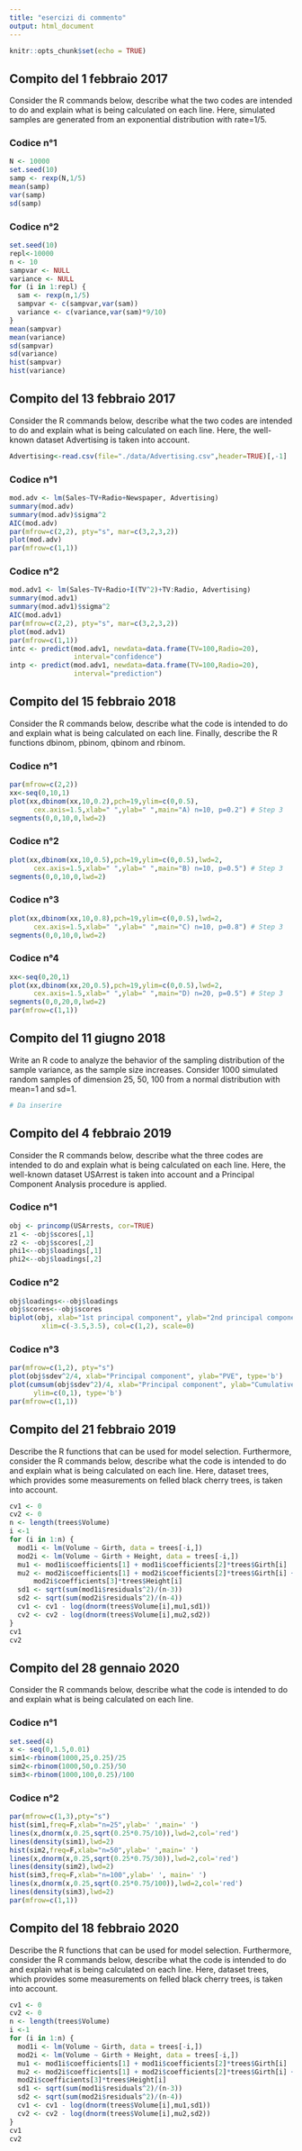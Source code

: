 ```yaml
---
title: "esercizi di commento"
output: html_document
---
```


```r
knitr::opts_chunk$set(echo = TRUE)
```

## Compito del 1 febbraio 2017
Consider the R commands below, describe what the two codes are intended to do and explain
what is being calculated on each line. Here, simulated samples are generated from an exponential
distribution with rate=1/5.

### Codice n°1
```r
N <- 10000
set.seed(10)
samp <- rexp(N,1/5)
mean(samp)
var(samp)
sd(samp)
```

### Codice n°2
```r
set.seed(10)
repl<-10000
n <- 10
sampvar <- NULL
variance <- NULL
for (i in 1:repl) {
  sam <- rexp(n,1/5)
  sampvar <- c(sampvar,var(sam))
  variance <- c(variance,var(sam)*9/10)
}
mean(sampvar)
mean(variance)
sd(sampvar)
sd(variance)
hist(sampvar)
hist(variance)
```

## Compito del 13 febbraio 2017
Consider the R commands below, describe what the two codes are intended to do and explain
what is being calculated on each line. Here, the well-known dataset Advertising is taken into
account.
```r
Advertising<-read.csv(file="./data/Advertising.csv",header=TRUE)[,-1]
```

### Codice n°1
```r
mod.adv <- lm(Sales~TV+Radio+Newspaper, Advertising)
summary(mod.adv)
summary(mod.adv)$sigma^2
AIC(mod.adv)
par(mfrow=c(2,2), pty="s", mar=c(3,2,3,2))
plot(mod.adv)
par(mfrow=c(1,1))
```

### Codice n°2
```r
mod.adv1 <- lm(Sales~TV+Radio+I(TV^2)+TV:Radio, Advertising)
summary(mod.adv1)
summary(mod.adv1)$sigma^2
AIC(mod.adv1)
par(mfrow=c(2,2), pty="s", mar=c(3,2,3,2))
plot(mod.adv1)
par(mfrow=c(1,1))
intc <- predict(mod.adv1, newdata=data.frame(TV=100,Radio=20),
                interval="confidence")
intp <- predict(mod.adv1, newdata=data.frame(TV=100,Radio=20),
                interval="prediction")
```

## Compito del 15 febbraio 2018
Consider the R commands below, describe what the code is intended to do and explain what
is being calculated on each line. Finally, describe the R functions dbinom, pbinom, qbinom and
rbinom.

### Codice n°1
```r
par(mfrow=c(2,2))
xx<-seq(0,10,1)
plot(xx,dbinom(xx,10,0.2),pch=19,ylim=c(0,0.5),
      cex.axis=1.5,xlab=" ",ylab=" ",main="A) n=10, p=0.2") # Step 3
segments(0,0,10,0,lwd=2)
```

### Codice n°2
```r
plot(xx,dbinom(xx,10,0.5),pch=19,ylim=c(0,0.5),lwd=2,
      cex.axis=1.5,xlab=" ",ylab=" ",main="B) n=10, p=0.5") # Step 3
segments(0,0,10,0,lwd=2)
```

### Codice n°3
```r
plot(xx,dbinom(xx,10,0.8),pch=19,ylim=c(0,0.5),lwd=2,
      cex.axis=1.5,xlab=" ",ylab=" ",main="C) n=10, p=0.8") # Step 3
segments(0,0,10,0,lwd=2)
```

### Codice n°4
```r
xx<-seq(0,20,1)
plot(xx,dbinom(xx,20,0.5),pch=19,ylim=c(0,0.5),lwd=2,
      cex.axis=1.5,xlab=" ",ylab=" ",main="D) n=20, p=0.5") # Step 3
segments(0,0,20,0,lwd=2)
par(mfrow=c(1,1))
```

## Compito del 11 giugno 2018
Write an R code to analyze the behavior of the sampling distribution of the sample variance, as
the sample size increases. Consider 1000 simulated random samples of dimension 25, 50, 100 from
a normal distribution with mean=1 and sd=1.
```r
# Da inserire
```

## Compito del 4 febbraio 2019
Consider the R commands below, describe what the three codes are intended to do and explain
what is being calculated on each line. Here, the well-known dataset USArrest is taken into account
and a Principal Component Analysis procedure is applied.

### Codice n°1
```r
obj <- princomp(USArrests, cor=TRUE)
z1 <- -obj$scores[,1]
z2 <- -obj$scores[,2]
phi1<--obj$loadings[,1]
phi2<--obj$loadings[,2]
```

### Codice n°2
```r
obj$loadings<--obj$loadings
obj$scores<--obj$scores
biplot(obj, xlab="1st principal component", ylab="2nd principal component",
        xlim=c(-3.5,3.5), col=c(1,2), scale=0)
```

### Codice n°3
```r
par(mfrow=c(1,2), pty="s")
plot(obj$sdev^2/4, xlab="Principal component", ylab="PVE", type='b')
plot(cumsum(obj$sdev^2)/4, xlab="Principal component", ylab="Cumulative PVE",
      ylim=c(0,1), type='b')
par(mfrow=c(1,1))
```

## Compito del 21 febbraio 2019
Describe the R functions that can be used for model selection. Furthermore, consider the R
commands below, describe what the code is intended to do and explain what is being calculated
on each line. Here, dataset trees, which provides some measurements on felled black cherry trees,
is taken into account.

```r
cv1 <- 0
cv2 <- 0
n <- length(trees$Volume)
i <-1
for (i in 1:n) {
  mod1i <- lm(Volume ~ Girth, data = trees[-i,])
  mod2i <- lm(Volume ~ Girth + Height, data = trees[-i,])
  mu1 <- mod1i$coefficients[1] + mod1i$coefficients[2]*trees$Girth[i]
  mu2 <- mod2i$coefficients[1] + mod2i$coefficients[2]*trees$Girth[i] +
      mod2i$coefficients[3]*trees$Height[i]
  sd1 <- sqrt(sum(mod1i$residuals^2)/(n-3))
  sd2 <- sqrt(sum(mod2i$residuals^2)/(n-4))
  cv1 <- cv1 - log(dnorm(trees$Volume[i],mu1,sd1))
  cv2 <- cv2 - log(dnorm(trees$Volume[i],mu2,sd2))
}
cv1
cv2
```

## Compito del 28 gennaio 2020
Consider the R commands below, describe what the code is intended to do and explain what is
being calculated on each line.

### Codice n°1
```r
set.seed(4)
x <- seq(0,1.5,0.01)
sim1<-rbinom(1000,25,0.25)/25
sim2<-rbinom(1000,50,0.25)/50
sim3<-rbinom(1000,100,0.25)/100
```

### Codice n°2
```r
par(mfrow=c(1,3),pty="s")
hist(sim1,freq=F,xlab="n=25",ylab=' ',main=' ')
lines(x,dnorm(x,0.25,sqrt(0.25*0.75/10)),lwd=2,col='red')
lines(density(sim1),lwd=2)
hist(sim2,freq=F,xlab="n=50",ylab=' ',main=' ')
lines(x,dnorm(x,0.25,sqrt(0.25*0.75/30)),lwd=2,col='red')
lines(density(sim2),lwd=2)
hist(sim3,freq=F,xlab="n=100",ylab=' ', main=' ')
lines(x,dnorm(x,0.25,sqrt(0.25*0.75/100)),lwd=2,col='red')
lines(density(sim3),lwd=2)
par(mfrow=c(1,1))
```

## Compito del 18 febbraio 2020
Describe the R functions that can be used for model selection. Furthermore, consider the R
commands below, describe what the code is intended to do and explain what is being calculated
on each line. Here, dataset trees, which provides some measurements on felled black cherry trees,
is taken into account.
```r
cv1 <- 0
cv2 <- 0
n <- length(trees$Volume)
i <-1
for (i in 1:n) {
  mod1i <- lm(Volume ~ Girth, data = trees[-i,])
  mod2i <- lm(Volume ~ Girth + Height, data = trees[-i,])
  mu1 <- mod1i$coefficients[1] + mod1i$coefficients[2]*trees$Girth[i]
  mu2 <- mod2i$coefficients[1] + mod2i$coefficients[2]*trees$Girth[i] +
  mod2i$coefficients[3]*trees$Height[i]
  sd1 <- sqrt(sum(mod1i$residuals^2)/(n-3))
  sd2 <- sqrt(sum(mod2i$residuals^2)/(n-4))
  cv1 <- cv1 - log(dnorm(trees$Volume[i],mu1,sd1))
  cv2 <- cv2 - log(dnorm(trees$Volume[i],mu2,sd2))
}
cv1
cv2
```

